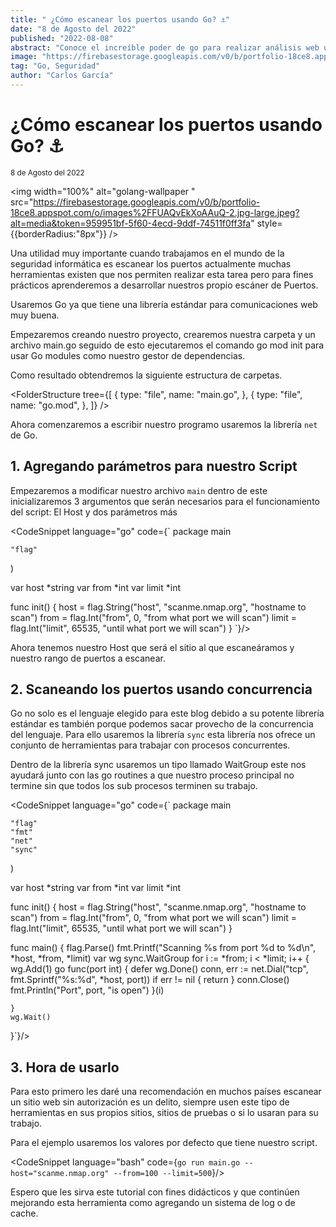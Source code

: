 ```yaml
---
title: " ¿Cómo escanear los puertos usando Go? ⚓️"
date: "8 de Agosto del 2022"
published: "2022-08-08"
abstract: "Conoce el increíble poder de go para realizar análisis web usando concurrencia"
image: "https://firebasestorage.googleapis.com/v0/b/portfolio-18ce8.appspot.com/o/images%2FFUAQvEkXoAAuQ-2.jpg-large.jpeg?alt=media&token=959951bf-5f60-4ecd-9ddf-74511f0ff3fa"
tag: "Go, Seguridad"
author: "Carlos García"
---
```


# ¿Cómo escanear los puertos usando Go? ⚓️

<small>8 de Agosto del 2022</small>
<EditPost path="como-escanear-puertos-en-go" />

<img
  width="100%"
  alt="golang-wallpaper "
  src="https://firebasestorage.googleapis.com/v0/b/portfolio-18ce8.appspot.com/o/images%2FFUAQvEkXoAAuQ-2.jpg-large.jpeg?alt=media&token=959951bf-5f60-4ecd-9ddf-74511f0ff3fa"
  style={{borderRadius:"8px"}}
/>

Una utilidad muy importante cuando trabajamos en el mundo de la seguridad informática es escanear los puertos actualmente muchas herramientas existen que nos permiten realizar esta tarea pero para fines prácticos aprenderemos a desarrollar nuestros propio escáner de Puertos.

Usaremos Go ya que tiene una librería estándar para comunicaciones web muy buena.

Empezaremos creando nuestro proyecto, crearemos nuestra carpeta y un archivo main.go seguido de esto ejecutaremos el comando go mod init para usar Go modules como nuestro gestor de dependencias.

Como resultado obtendremos la siguiente estructura de carpetas.

<FolderStructure
  tree={[
    {
      type: "file",
      name: "main.go",
    },
    {
      type: "file",
      name: "go.mod",
    },
  ]}
/>

Ahora comenzaremos a escribir nuestro programo usaremos la librería `net` de Go.

## 1. Agregando parámetros para nuestro Script

Empezaremos a modificar nuestro archivo `main` dentro de este inicializaremos 3 argumentos que serán necesarios para el funcionamiento del script: El Host y dos parámetros más

<CodeSnippet language="go" code={`
package main

	"flag"
)

var host *string
var from *int
var limit *int

func init() {
	host = flag.String("host", "scanme.nmap.org", "hostname to scan")
	from = flag.Int("from", 0, "from what port we will scan")
	limit = flag.Int("limit", 65535, "until what port we will scan")
}
`}/>

Ahora tenemos nuestro Host que será el sitio al que escaneáramos y nuestro rango de puertos a escanear.

## 2. Scaneando los puertos usando concurrencia

Go no solo es el lenguaje elegido para este blog debido a su potente librería estándar es también porque podemos sacar provecho de la concurrencia del lenguaje. Para ello usaremos la librería `sync` esta librería nos ofrece un conjunto de herramientas para trabajar con procesos concurrentes.

Dentro de la librería sync usaremos un tipo llamado WaitGroup este nos ayudará junto con las go routines a que nuestro proceso principal no termine sin que todos los sub procesos terminen su trabajo.

<CodeSnippet language="go" code={`
package main

	"flag"
	"fmt"
	"net"
	"sync"
)

var host *string
var from *int
var limit *int

func init() {
	host = flag.String("host", "scanme.nmap.org", "hostname to scan")
	from = flag.Int("from", 0, "from what port we will scan")
	limit = flag.Int("limit", 65535, "until what port we will scan")
}

func main() {
	flag.Parse()
	fmt.Printf("Scanning %s from port %d to %d\n", *host, *from, *limit)
	var wg sync.WaitGroup
	for i := *from; i < *limit; i++ {
		wg.Add(1)
		go func(port int) {
			defer wg.Done()
			conn, err := net.Dial("tcp", fmt.Sprintf("%s:%d", *host, port))
			if err != nil {
				return
			}
			conn.Close()
			fmt.Println("Port", port, "is open")
		}(i)

	}
	wg.Wait()
}`}/>


## 3. Hora de usarlo

Para esto primero les daré una recomendación en muchos países escanear un sitio web sin autorización es un delito, siempre usen este tipo de herramientas en sus propios sitios, sitios de pruebas o si lo usaran para su trabajo.

Para el ejemplo usaremos los valores por defecto que tiene nuestro script.

<CodeSnippet language="bash" code={`go run main.go --host="scanme.nmap.org" --from=100 --limit=500`}/>

Espero que les sirva este tutorial con fines didácticos y que continúen mejorando esta herramienta como agregando un sistema de log o de cache.
